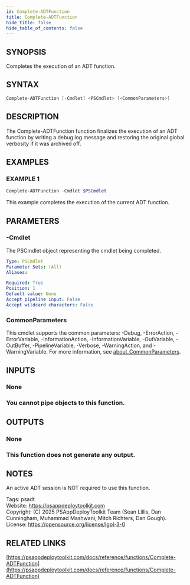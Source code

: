 ```yaml
---
id: Complete-ADTFunction
title: Complete-ADTFunction
hide_title: false
hide_table_of_contents: false
---
```


## SYNOPSIS

Completes the execution of an ADT function.

## SYNTAX

```powershell
Complete-ADTFunction [-Cmdlet] <PSCmdlet> [<CommonParameters>]
```

## DESCRIPTION

The Complete-ADTFunction function finalizes the execution of an ADT function by writing a debug log message and restoring the original global verbosity if it was archived off.

## EXAMPLES

### EXAMPLE 1

```powershell
Complete-ADTFunction -Cmdlet $PSCmdlet
```

This example completes the execution of the current ADT function.

## PARAMETERS

### -Cmdlet

The PSCmdlet object representing the cmdlet being completed.

```yaml
Type: PSCmdlet
Parameter Sets: (All)
Aliases:

Required: True
Position: 1
Default value: None
Accept pipeline input: False
Accept wildcard characters: False
```

### CommonParameters

This cmdlet supports the common parameters: -Debug, -ErrorAction, -ErrorVariable, -InformationAction, -InformationVariable, -OutVariable, -OutBuffer, -PipelineVariable, -Verbose, -WarningAction, and -WarningVariable. For more information, see [about_CommonParameters](http://go.microsoft.com/fwlink/?LinkID=113216).

## INPUTS

### None

### You cannot pipe objects to this function.
## OUTPUTS

### None

### This function does not generate any output.
## NOTES
An active ADT session is NOT required to use this function.

Tags: psadt<br />
Website: https://psappdeploytoolkit.com<br />
Copyright: (C) 2025 PSAppDeployToolkit Team (Sean Lillis, Dan Cunningham, Muhammad Mashwani, Mitch Richters, Dan Gough).<br />
License: https://opensource.org/license/lgpl-3-0

## RELATED LINKS

[https://psappdeploytoolkit.com/docs/reference/functions/Complete-ADTFunction](https://psappdeploytoolkit.com/docs/reference/functions/Complete-ADTFunction)

